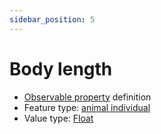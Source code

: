 ```yaml
---
sidebar_position: 5
---
```



# Body length

- [Observable property](/viewers/dawe-vocabs?uri=https://linked.data.gov.au/def/test/dawe-cv/0e9b8207-3282-4b42-b68c-c33951539016) definition
- Feature type: [animal individual](http://linked.data.gov.au/def/tern-cv/ecb855ed-50e1-4299-8491-861759ef40b7)
- Value type: [Float](https://w3id.org/tern/ontologies/tern/Float)


<Example protocolModule="vertebrate-identify" observableProperty="https://linked.data.gov.au/def/test/dawe-cv/0e9b8207-3282-4b42-b68c-c33951539016" />
